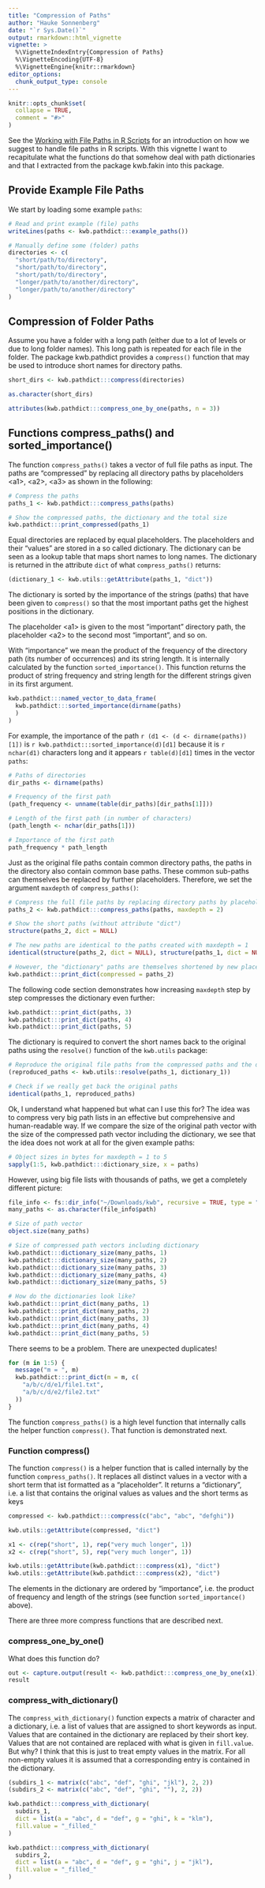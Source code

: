 ```yaml
---
title: "Compression of Paths"
author: "Hauke Sonnenberg"
date: "`r Sys.Date()`"
output: rmarkdown::html_vignette
vignette: >
  %\VignetteIndexEntry{Compression of Paths}
  %\VignetteEncoding{UTF-8}
  %\VignetteEngine{knitr::rmarkdown}
editor_options: 
  chunk_output_type: console
---
```


```r
knitr::opts_chunk$set(
  collapse = TRUE,
  comment = "#>"
)
```

See the [Working with File Paths in R Scripts](introduction.html) for an
introduction on how we suggest to handle file paths in R scripts. With this
vignette I want to recapitulate what the functions do that somehow deal with
path dictionaries and that I extracted from the package kwb.fakin into this
package.

## Provide Example File Paths

We start by loading some example `paths`:

```r
# Read and print example (file) paths
writeLines(paths <- kwb.pathdict:::example_paths())

# Manually define some (folder) paths
directories <- c(
  "short/path/to/directory", 
  "short/path/to/directory", 
  "short/path/to/directory", 
  "longer/path/to/another/directory", 
  "longer/path/to/another/directory"
)
``` 

## Compression of Folder Paths

Assume you have a folder with a long path (either due to a lot of levels or due
to long folder names). This long path is repeated for each file in the folder. 
The package kwb.pathdict provides a `compress()` function that may be used to
introduce short names for directory paths.

```r
short_dirs <- kwb.pathdict:::compress(directories)

as.character(short_dirs)
```

```r
attributes(kwb.pathdict:::compress_one_by_one(paths, n = 3))
```

## Functions compress_paths() and sorted_importance()

The function `compress_paths()` takes a vector of full file paths as input. The
paths are "compressed" by replacing all directory paths by placeholders \<a1\>,
\<a2\>, \<a3\> as shown in the following:

```r
# Compress the paths
paths_1 <- kwb.pathdict:::compress_paths(paths)

# Show the compressed paths, the dictionary and the total size
kwb.pathdict:::print_compressed(paths_1)
```

Equal directories are replaced by equal placeholders. The placeholders and their
"values" are stored in a so called dictionary. The dictionary can be seen as a
lookup table that maps short names to long names. The dictionary is returned
in the attribute `dict` of what `compress_paths()` returns:

```r
(dictionary_1 <- kwb.utils::getAttribute(paths_1, "dict"))
```

The dictionary is sorted by the importance of the strings (paths) that have been
given to `compress()` so that the most important paths get the highest positions 
in the dictionary. 

The placeholder \<a1\> is given to the most "important" directory path, the
placeholder \<a2\> to the second most "important", and so on.

With "importance" we mean the product of the frequency of the directory path
(its number of occurrences) and its string length. It is internally calculated
by the function `sorted_importance()`. This function returns the product of
string frequency and string length for the different strings given in its first
argument.

```r
kwb.pathdict:::named_vector_to_data_frame(
  kwb.pathdict:::sorted_importance(dirname(paths)
  )
)
```

For example, the importance of the path ``r (d1 <- (d <- dirname(paths))[1])``
is `r kwb.pathdict:::sorted_importance(d)[d1]` because it is `r nchar(d1)`
characters long and it appears `r table(d)[d1]` times in the vector `paths`:

```r
# Paths of directories
dir_paths <- dirname(paths)

# Frequency of the first path
(path_frequency <- unname(table(dir_paths)[dir_paths[1]]))

# Length of the first path (in number of characters)
(path_length <- nchar(dir_paths[1]))

# Importance of the first path
path_frequency * path_length
```

Just as the original file paths contain common directory paths, the paths in the
directory also contain common base paths. These common sub-paths can themselves
be replaced by further placeholders. Therefore, we set the argument `maxdepth`
of `compress_paths()`:

```r
# Compress the full file paths by replacing directory paths by placeholders
paths_2 <- kwb.pathdict:::compress_paths(paths, maxdepth = 2)

# Show the short paths (without attribute "dict")
structure(paths_2, dict = NULL)

# The new paths are identical to the paths created with maxdepth = 1
identical(structure(paths_2, dict = NULL), structure(paths_1, dict = NULL))

# However, the "dictionary" paths are themselves shortened by new placeholders
kwb.pathdict:::print_dict(compressed = paths_2)
```

The following code section demonstrates how increasing `maxdepth` step by step compresses the dictionary even further:

```r
kwb.pathdict:::print_dict(paths, 3)
kwb.pathdict:::print_dict(paths, 4)
kwb.pathdict:::print_dict(paths, 5)
```

The dictionary is required to convert the short names back to the original
paths using the `resolve()` function of the `kwb.utils` package:

```r
# Reproduce the original file paths from the compressed paths and the dictionary
(reproduced_paths <- kwb.utils::resolve(paths_1, dictionary_1))

# Check if we really get back the original paths
identical(paths_1, reproduced_paths)
```

Ok, I understand what happened but what can I use this for? The idea was to 
compress very big path lists in an effective but comprehensive and 
human-readable way. If we compare the size of the original path vector with
the size of the compressed path vector including the dictionary, we see that the
idea does not work at all for the given example paths:

```r
# Object sizes in bytes for maxdepth = 1 to 5
sapply(1:5, kwb.pathdict:::dictionary_size, x = paths)
```

However, using big file lists with thousands of paths, we get a completely
different picture:

```r
file_info <- fs::dir_info("~/Downloads/kwb", recursive = TRUE, type = "file")
many_paths <- as.character(file_info$path)

# Size of path vector
object.size(many_paths)

# Size of compressed path vectors including dictionary
kwb.pathdict:::dictionary_size(many_paths, 1)
kwb.pathdict:::dictionary_size(many_paths, 2)
kwb.pathdict:::dictionary_size(many_paths, 3)
kwb.pathdict:::dictionary_size(many_paths, 4)
kwb.pathdict:::dictionary_size(many_paths, 5)

# How do the dictionaries look like?
kwb.pathdict:::print_dict(many_paths, 1)
kwb.pathdict:::print_dict(many_paths, 2)
kwb.pathdict:::print_dict(many_paths, 3)
kwb.pathdict:::print_dict(many_paths, 4)
kwb.pathdict:::print_dict(many_paths, 5)
```

There seems to be a problem. There are unexpected duplicates!

```r
for (m in 1:5) {
  message("m = ", m)
  kwb.pathdict:::print_dict(m = m, c(
    "a/b/c/d/e1/file1.txt", 
    "a/b/c/d/e2/file2.txt"
  ))
}
```

The function `compress_paths()` is a high level function that internally calls
the helper function `compress()`. That function is demonstrated next.

### Function compress()

The function `compress()` is a helper function that is called internally by the
function `compress_paths()`. It replaces all distinct values in a vector with a
short term that ist formatted as a "placeholder". It returns a "dictionary",
i.e. a list that contains the original values as values and the short terms as
keys

```r
compressed <- kwb.pathdict:::compress(c("abc", "abc", "defghi"))

kwb.utils::getAttribute(compressed, "dict")

x1 <- c(rep("short", 1), rep("very much longer", 1))
x2 <- c(rep("short", 5), rep("very much longer", 1))

kwb.utils::getAttribute(kwb.pathdict:::compress(x1), "dict")
kwb.utils::getAttribute(kwb.pathdict:::compress(x2), "dict")
```

The elements in the dictionary are ordered by "importance", i.e. the product
of frequency and length of the strings (see function `sorted_importance()` 
above).

There are three more compress functions that are described next.

### compress_one_by_one()

What does this function do?

```r
out <- capture.output(result <- kwb.pathdict:::compress_one_by_one(x1))
result
```

### compress_with_dictionary()

The `compress_with_dictionary()` function expects a matrix of character and a
dictionary, i.e. a list of values that are assigned to short keywords as input.
Values that are contained in the dictionary are replaced by their short key. 
Values that are not contained are replaced with what is given in `fill.value`.
But why? I think that this is just to treat empty values in the matrix. For all
non-empty values it is assumed that a corresponding entry is contained in the
dictionary.

```r
(subdirs_1 <- matrix(c("abc", "def", "ghi", "jkl"), 2, 2))
(subdirs_2 <- matrix(c("abc", "def", "ghi", ""), 2, 2))

kwb.pathdict:::compress_with_dictionary(
  subdirs_1,
  dict = list(a = "abc", d = "def", g = "ghi", k = "klm"),
  fill.value = "_filled_"
)

kwb.pathdict:::compress_with_dictionary(
  subdirs_2,
  dict = list(a = "abc", d = "def", g = "ghi", j = "jkl"),
  fill.value = "_filled_"
)
```
